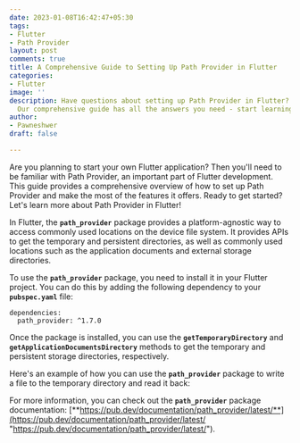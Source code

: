 ```yaml
---
date: 2023-01-08T16:42:47+05:30
tags:
- Flutter
- Path Provider
layout: post
comments: true
title: A Comprehensive Guide to Setting Up Path Provider in Flutter
categories:
- Flutter
image: ''
description: Have questions about setting up Path Provider in Flutter? Don't worry!
  Our comprehensive guide has all the answers you need - start learning today!
author:
- Pawneshwer
draft: false

---
```


Are you planning to start your own Flutter application? Then you'll need to be familiar with Path Provider, an important part of Flutter development. This guide provides a comprehensive overview of how to set up Path Provider and make the most of the features it offers. Ready to get started? Let's learn more about Path Provider in Flutter!

In Flutter, the **`path_provider`** package provides a platform-agnostic way to access commonly used locations on the device file system. It provides APIs to get the temporary and persistent directories, as well as commonly used locations such as the application documents and external storage directories.

To use the **`path_provider`** package, you need to install it in your Flutter project. You can do this by adding the following dependency to your **`pubspec.yaml`** file:

    dependencies:
      path_provider: ^1.7.0

Once the package is installed, you can use the **`getTemporaryDirectory`** and **`getApplicationDocumentsDirectory`** methods to get the temporary and persistent storage directories, respectively.

Here's an example of how you can use the **`path_provider`** package to write a file to the temporary directory and read it back:

<Gist id='7140f202f33d9fa68cec607e0fd62094' />

For more information, you can check out the **`path_provider`** package documentation: [**https://pub.dev/documentation/path_provider/latest/**](https://pub.dev/documentation/path_provider/latest/ "https://pub.dev/documentation/path_provider/latest/").